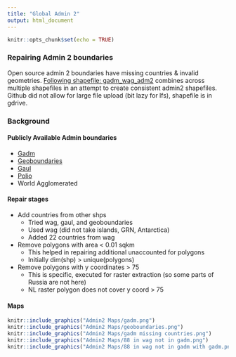 ```yaml
---
title: "Global Admin 2"
output: html_document
---
```


```r
knitr::opts_chunk$set(echo = TRUE)
```

### Repairing Admin 2 boundaries
Open source admin 2 boundaries have missing countries & invalid geometries. [Following shapefile: gadm_wag_adm2](https://drive.google.com/drive/folders/1SVScz3jQImsQ666BulbUPu2QQdnaMZ5U?usp=sharing) combines across multiple shapefiles in an attempt to create consistent admin2 shapefiles.  Github did not allow for large file upload (bit lazy for lfs), shapefile is in gdrive.

### Background

#### Publicly Available Admin boundaries
* [Gadm](https://gadm.org/)
* [Geoboundaries](https://www.geoboundaries.org/downloadCGAZ.html)
* [Gaul](https://www.geoboundaries.org/downloadCGAZ.html)
* [Polio](https://polioboundaries-who.hub.arcgis.com/datasets/6b44e83b8efe45c89e22d2721ec824bb_4?geometry=157.500%2C-74.194%2C-157.500%2C78.781)
* World Agglomerated


#### Repair stages
* Add countries from other shps
  + Tried wag, gaul, and geoboundaries
  + Used wag (did not take islands, GRN, Antarctica)
  + Added 22 countries from wag
* Remove polygons with area < 0.01 sqkm
  + This helped in repairing additional unaccounted for polygons
  + Initially dim(shp) > unique(polygons)
* Remove polygons with y coordinates > 75
  + This is specific, executed for raster extraction (so some parts of Russia are not here)
  + NL raster polygon does not cover y coord > 75


#### Maps
```r
knitr::include_graphics("Admin2 Maps/gadm.png")
knitr::include_graphics("Admin2 Maps/geoboundaries.png")
knitr::include_graphics("Admin2 Maps/gadm missing countries.png")
knitr::include_graphics("Admin2 Maps/88 in wag not in gadm.png")
knitr::include_graphics("Admin2 Maps/88 in wag not in gadm with gadm.png")

```
